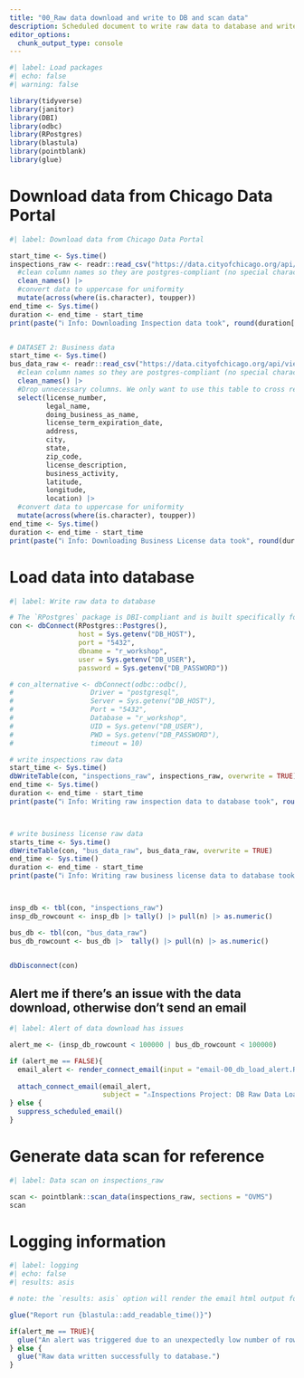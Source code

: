 ```yaml
---
title: "00_Raw data download and write to DB and scan data"
description: Scheduled document to write raw data to database and write the data scan for reference
editor_options: 
  chunk_output_type: console
---
```


```r
#| label: Load packages
#| echo: false
#| warning: false

library(tidyverse)
library(janitor)
library(DBI)
library(odbc)
library(RPostgres)
library(blastula)
library(pointblank)
library(glue)

```

# Download data from Chicago Data Portal

```r
#| label: Download data from Chicago Data Portal

start_time <- Sys.time()
inspections_raw <- readr::read_csv("https://data.cityofchicago.org/api/views/4ijn-s7e5/rows.csv") |> 
  #clean column names so they are postgres-compliant (no special characters or spaces) and less annoying to type
  clean_names() |> 
  #convert data to uppercase for uniformity
  mutate(across(where(is.character), toupper)) 
end_time <- Sys.time()
duration <- end_time - start_time
print(paste("ℹ️ Info: Downloading Inspection data took", round(duration[[1]], 2),  units(duration)))


# DATASET 2: Business data
start_time <- Sys.time()
bus_data_raw <- readr::read_csv("https://data.cityofchicago.org/api/views/r5kz-chrr/rows.csv") |> 
  #clean column names so they are postgres-compliant (no special characters or spaces) and less annoying to type
  clean_names() |> 
  #Drop unnecessary columns. We only want to use this table to cross reference Licence Number to business name, location, 
  select(license_number, 
         legal_name, 
         doing_business_as_name, 
         license_term_expiration_date,
         address, 
         city, 
         state, 
         zip_code, 
         license_description, 
         business_activity,
         latitude, 
         longitude, 
         location) |> 
  #convert data to uppercase for uniformity
  mutate(across(where(is.character), toupper)) 
end_time <- Sys.time()
duration <- end_time - start_time
print(paste("ℹ️ Info: Downloading Business License data took", round(duration[[1]], 2),  units(duration)))


```


# Load data into database
```r
#| label: Write raw data to database

# The `RPostgres` package is DBI-compliant and is built specifically for PosgreSQL DB. Performance may be faster than using the generic odbc package. It's perfectly reasonable to use the odbc package instead, and if we do, if we instead use the generic `odbc::odbc()` backend, the database will appear in the Connections pane. 
con <- dbConnect(RPostgres::Postgres(), 
                 host = Sys.getenv("DB_HOST"), 
                 port = "5432", 
                 dbname = "r_workshop", 
                 user = Sys.getenv("DB_USER"), 
                 password = Sys.getenv("DB_PASSWORD"))

# con_alternative <- dbConnect(odbc::odbc(), 
#                   Driver = "postgresql", 
#                   Server = Sys.getenv("DB_HOST"), 
#                   Port = "5432", 
#                   Database = "r_workshop", 
#                   UID = Sys.getenv("DB_USER"),    
#                   PWD = Sys.getenv("DB_PASSWORD"), 
#                   timeout = 10)

# write inspections raw data
start_time <- Sys.time()
dbWriteTable(con, "inspections_raw", inspections_raw, overwrite = TRUE)
end_time <- Sys.time()
duration <- end_time - start_time
print(paste("ℹ️ Info: Writing raw inspection data to database took", round(duration[[1]], 2),  units(duration)))



# write business license raw data
starts_time <- Sys.time()
dbWriteTable(con, "bus_data_raw", bus_data_raw, overwrite = TRUE)
end_time <- Sys.time()
duration <- end_time - start_time
print(paste("ℹ️ Info: Writing raw business license data to database took", round(duration[[1]], 2),  units(duration)))



insp_db <- tbl(con, "inspections_raw")
insp_db_rowcount <- insp_db |> tally() |> pull(n) |> as.numeric()

bus_db <- tbl(con, "bus_data_raw")
bus_db_rowcount <- bus_db |>  tally() |> pull(n) |> as.numeric()


dbDisconnect(con)
```


## Alert me if there's an issue with the data download, otherwise don't send an email

```r
#| label: Alert of data download has issues

alert_me <- (insp_db_rowcount < 100000 | bus_db_rowcount < 100000)

if (alert_me == FALSE){
  email_alert <- render_connect_email(input = "email-00_db_load_alert.Rmd")
  
  attach_connect_email(email_alert,
                       subject = "⚠️Inspections Project: DB Raw Data Load Issue")
} else {
  suppress_scheduled_email()
}


```


# Generate data scan for reference

```r
#| label: Data scan on inspections_raw

scan <- pointblank::scan_data(inspections_raw, sections = "OVMS")
scan


```


# Logging information
```r
#| label: logging
#| echo: false
#| results: asis

# note: the `results: asis` option will render the email html output for viewing.

glue("Report run {blastula::add_readable_time()}")

if(alert_me == TRUE){
  glue("An alert was triggered due to an unexpectedly low number of rows in the raw dataset. An email alert was generated, and is shown below. {email_alert$html_html}")
} else {
  glue("Raw data written successfully to database.")
}

```

